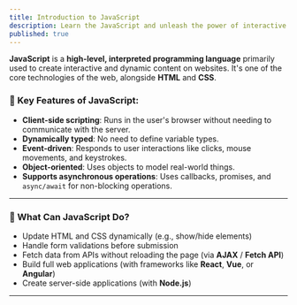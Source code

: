 ```yaml
---
title: Introduction to JavaScript
description: Learn the JavaScript and unleash the power of interactive web development.
published: true
---
```



**JavaScript** is a **high-level, interpreted programming language** primarily used to create interactive and dynamic content on websites. It's one of the core technologies of the web, alongside **HTML** and **CSS**.


### 🔑 Key Features of JavaScript:

* **Client-side scripting**: Runs in the user's browser without needing to communicate with the server.
* **Dynamically typed**: No need to define variable types.
* **Event-driven**: Responds to user interactions like clicks, mouse movements, and keystrokes.
* **Object-oriented**: Uses objects to model real-world things.
* **Supports asynchronous operations**: Uses callbacks, promises, and `async/await` for non-blocking operations.

---

### 🧠 What Can JavaScript Do?

* Update HTML and CSS dynamically (e.g., show/hide elements)
* Handle form validations before submission
* Fetch data from APIs without reloading the page (via **AJAX** / **Fetch API**)
* Build full web applications (with frameworks like **React**, **Vue**, or **Angular**)
* Create server-side applications (with **Node.js**)

---

